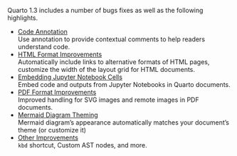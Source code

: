 Quarto 1.3 includes a number of bugs fixes as well as the following highlights.

-   [Code Annotation](/docs/prerelease/1.3/code-annotation.qmd)\
    Use annotation to provide contextual comments to help readers understand code.
-   [HTML Format Improvements](/docs/prerelease/1.3/html.qmd)\
    Automatically include links to alternative formats of HTML pages, customize the width of the layout grid for HTML documents.
-   [Embedding Jupyter Notebook Cells](/docs/prerelease/1.3/notebooks.qmd)\
    Embed code and outputs from Jupyter Notebooks in Quarto documents.
-   [PDF Format Improvements](/docs/prerelease/1.3/pdf.qmd)\
    Improved handling for SVG images and remote images in PDF documents.
-   [Mermaid Diagram Theming](/docs/prerelease/1.3/mermaid.qmd)\
    Mermaid diagram's appearance automatically matches your document's theme (or customize it)
-   [Other Improvements](/docs/prerelease/1.3/other.qmd)\
    `kbd` shortcut, Custom AST nodes, and more.